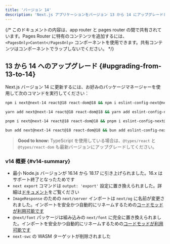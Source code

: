 ```yaml
---
title: 'バージョン 14'
description: 'Next.js アプリケーションをバージョン 13 から 14 にアップグレードします。'
---
```


{/* このドキュメントの内容は、app router と pages router の間で共有されています。Pages Router に特有のコンテンツを追加するには、`<PagesOnly>Content</PagesOnly>` コンポーネントを使用できます。共有コンテンツはコンポーネントでラップしないでください。 */}

## 13 から 14 へのアップグレード {#upgrading-from-13-to-14}

Next.js バージョン 14 に更新するには、お好みのパッケージマネージャーを使用して次のコマンドを実行してください：

```bash title="Terminal"
npm i next@next-14 react@18 react-dom@18 && npm i eslint-config-next@next-14 -D
```

```bash title="Terminal"
yarn add next@next-14 react@18 react-dom@18 && yarn add eslint-config-next@next-14 -D
```

```bash title="Terminal"
pnpm i next@next-14 react@18 react-dom@18 && pnpm i eslint-config-next@next-14 -D
```

```bash title="Terminal"
bun add next@next-14 react@18 react-dom@18 && bun add eslint-config-next@next-14 -D
```

> **Good to know:** TypeScript を使用している場合は、`@types/react` と `@types/react-dom` も最新バージョンにアップグレードしてください。

### v14 概要 {#v14-summary}

- 最小 Node.js バージョンが 16.14 から 18.17 に引き上げられました。16.x はサポート終了となったためです
- `next export` コマンドは `output: 'export'` 設定に置き換えられました。詳細は[ドキュメント](https://nextjs.org/docs/app/building-your-application/deploying/static-exports)をご覧ください
- `ImageResponse` のための `next/server` インポートは `next/og` に名前が変更されました。インポートを安全かつ自動的にリネームするための[コードモッドが利用可能です](/docs/app/building-your-application/upgrading/codemods#next-og-import)
- `@next/font` パッケージは組み込みの `next/font` に完全に置き換えられました。インポートを安全かつ自動的にリネームするための[コードモッドが利用可能です](/docs/app/building-your-application/upgrading/codemods#built-in-next-font)
- `next-swc` の WASM ターゲットが削除されました
